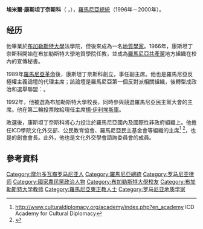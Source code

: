 {{Infobox_President | name= 埃米爾·康斯坦丁奈斯科
| image= [[File:Emil_Constantinescu.jpg|200px]]
| nationality={{ROM}}
| order=[[羅馬尼亞總統|羅馬尼亞總統]]
| term_start=1996年11月29日
| term_end=2000年12月20日
| predecessor=[[揚·伊利埃斯庫|揚·伊利埃斯庫]]
| successor=[[揚·伊利埃斯庫|揚·伊利埃斯庫]]
| birth_date={{Birth date and age|1939|11|19|df=y}}
| birth_place=[[羅馬尼亞王國|羅馬尼亞王國]]班達蒂吉納（今[[摩爾多瓦|摩爾多瓦]]境內）
| death_date= 
| profession=[[地質學|地質學]][[教授|教授]]
| party=羅馬尼亞民主黨大會（選前）<br/>羅馬尼亞人民行動黨（2001年－2008年）<br/>[[國家自由黨|國家自由黨]]（2008年－至今）
| spouse={{le|伊莲娜·康斯坦丁内斯库|Nadia Ileana Constantinescu}}
| religion=[[羅馬尼亞|羅馬尼亞]][[東正教|東正教]]
| signature=Signature Emil Constantinescu.png
}}
'''埃米爾·康斯坦丁奈斯科'''（{{lang-ro|Emil Constantinescu}} {{IPA-ro|eˈmil konstantiˈnesku}}，{{bd|1939年|11月19日}}），[[羅馬尼亞總統|羅馬尼亞總統]]（1996年－2000年）。

==经历==
他畢業於[[布加勒斯特大學|布加勒斯特大學]]法學院，但後來成為一名[[地質學家|地質學家]]。1966年，康斯坦丁奈斯科開始在布加勒斯特大學地質學院任教，並成為[[羅馬尼亞共產黨|羅馬尼亞共產黨]]地方組織在校內的宣傳秘書。

1989年[[羅馬尼亞革命|羅馬尼亞革命]]後，康斯坦丁奈斯科創立{{le|羅馬尼亞公民聯盟基金會|CDR}}，事任副主席。他也是羅馬尼亞反極權主義論壇的代理主席；該論壇是羅馬尼亞第一個反對派相關組織，後轉型成政治和選舉聯盟：{{le|羅馬尼亞民主黨大會|Romanian Democratic Convention}}。

1992年，他被選為布加勒斯特大學校長，同時參與競選羅馬尼亞民主黨大會的主席。他在第二輪投票敗給現任主席[[揚·伊利埃斯庫|揚·伊利埃斯庫]]。

敗選後，康斯坦丁奈斯科將心力投注於羅馬尼亞國內及國際性非政府組織上。他擔任ICD學院文化外交部、公民教育協會、羅馬尼亞民主基金會等組織的主席<ref>http://www.culturaldiplomacy.org/academy/index.php?en_academy {{Wayback|url=http://www.culturaldiplomacy.org/academy/index.php?en_academy |date=20140701145928 }} ICD Academy for Cultural Diplomacy</ref> <ref>{{Cite web |url=http://www.culturaldiplomacy.org/academy/content/articles/speakers/detailed/emil-constantinescu/video.html |title=存档副本 |accessdate=2011-08-27 |archive-date=2016-03-04 |archive-url=https://web.archive.org/web/20160304185540/http://www.culturaldiplomacy.org/academy/content/articles/speakers/detailed/emil-constantinescu/video.html |dead-url=no }}</ref>，也是{{le|區域合作與衝突預防學會|INCOR}}的創會會長。此外，他也是文化外交學會諮詢委員會的成員。

==參考資料==
{{Reflist}}

{{Authority control}}
{{DEFAULTSORT:Constantinescu, Emil}}
[[Category:摩尔多瓦裔罗马尼亚人|Category:摩尔多瓦裔罗马尼亚人]]
[[Category:羅馬尼亞總統|Category:羅馬尼亞總統]]
[[Category:罗马尼亚律师|Category:罗马尼亚律师]]
[[Category:國家農民黨政治人物|Category:國家農民黨政治人物]]
[[Category:布加勒斯特大學校友|Category:布加勒斯特大學校友]]
[[Category:布加勒斯特大学教师|Category:布加勒斯特大学教师]]
[[Category:羅馬尼亞東正教人士|Category:羅馬尼亞東正教人士]]
[[Category:罗马尼亚地质学家|Category:罗马尼亚地质学家]]